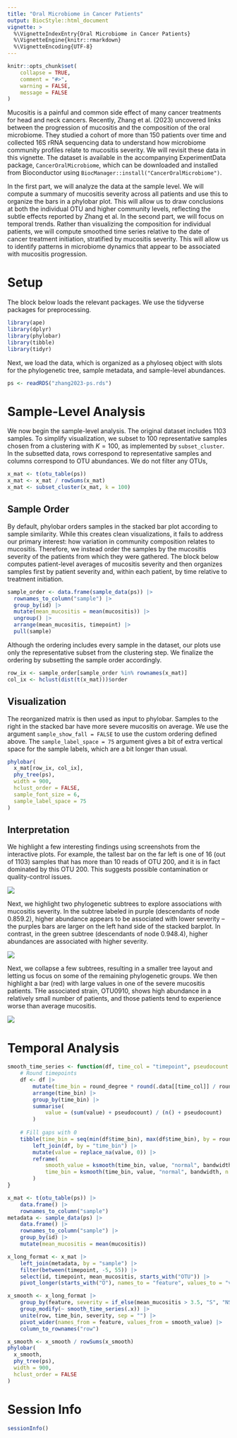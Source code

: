 ```yaml
---
title: "Oral Microbiome in Cancer Patients"
output: BiocStyle::html_document
vignette: >
  %\VignetteIndexEntry{Oral Microbiome in Cancer Patients}
  %\VignetteEngine{knitr::rmarkdown}
  %\VignetteEncoding{UTF-8}
---
```


```r
knitr::opts_chunk$set(
    collapse = TRUE,
    comment = "#>",
    warning = FALSE,
    message = FALSE
)
```

Mucositis is a painful and common side effect of many cancer treatments for head
and neck cancers. Recently, Zhang et al. (2023) uncovered links between the
progression of mucositis and the composition of the oral microbiome. They
studied a cohort of more than 150 patients over time and collected 16S rRNA
sequencing data to understand how microbiome community profiles relate to
mucositis severity.  We will revisit these data in this vignette. The dataset is
available in the accompanying ExperimentData package, `CancerOralMicrobiome`,
which can be downloaded and installed from Bioconductor using
`BiocManager::install("CancerOralMicrobiome")`.

In the first part, we will analyze the data at the sample level. We will compute
a summary of mucositis severity across all patients and use this to organize the
bars in a phylobar plot. This will allow us to draw conclusions at both the
individual OTU and higher community levels, reflecting the subtle effects
reported by Zhang et al. In the second part, we will focus on temporal trends.
Rather than visualizing the composition for individual patients, we will compute
smoothed time series relative to the date of cancer treatment initiation,
stratified by mucositis severity. This will allow us to identify patterns in
microbiome dynamics that appear to be associated with mucositis progression.

# Setup

The block below loads the relevant packages. We use the tidyverse packages for
preprocessing.

```r
library(ape)
library(dplyr)
library(phylobar)
library(tibble)
library(tidyr)
```

Next, we load the data, which is organized as a phyloseq object with slots for
the phylogenetic tree, sample metadata, and sample-level abundances.

```r
ps <- readRDS("zhang2023-ps.rds")
```

# Sample-Level Analysis

We now begin the sample-level analysis. The original dataset includes 1103
samples. To simplify visualization, we subset to 100 representative samples
chosen from a clustering with $K = 100$, as implemented by `subset_cluster`. In
the subsetted data, rows correspond to representative samples and columns
correspond to OTU abundances. We do not filter any OTUs,

```r
x_mat <- t(otu_table(ps))
x_mat <- x_mat / rowSums(x_mat)
x_mat <- subset_cluster(x_mat, k = 100)
```

## Sample Order

By default,  phylobar orders samples in the stacked bar plot according to sample
similarity. While this creates clean visualizations, it fails to address our
primary interest: how variation in community composition relates to mucositis.
Therefore, we instead order the samples by the mucositis severity of the
patients from which they were gathered. The block below computes patient-level
averages of mucositis severity and then organizes samples first by patient
severity and, within each patient, by time relative to treatment initiation.

```r
sample_order <- data.frame(sample_data(ps)) |>
  rownames_to_column("sample") |>
  group_by(id) |>
  mutate(mean_mucositis = mean(mucositis)) |>
  ungroup() |>
  arrange(mean_mucositis, timepoint) |>
  pull(sample)
```

Although the ordering includes every sample in the dataset, our plots use only
the representative subset from the clustering step. We finalize the ordering by
subsetting the sample order accordingly. 

```r
row_ix <- sample_order[sample_order %in% rownames(x_mat)]
col_ix <- hclust(dist(t(x_mat)))$order
```

## Visualization

The reorganized matrix is then used as input to phylobar. Samples to the right
in the stacked bar have more severe mucositis on average. We use the argument
`sample_show_fall = FALSE` to use the custom ordering defined above. The
`sample_label_space = 75` argument gives a bit of extra vertical space for the
sample labels, which are a bit longer than usual.

```r
phylobar(
  x_mat[row_ix, col_ix],
  phy_tree(ps),
  width = 900,
  hclust_order = FALSE,
  sample_font_size = 6,
  sample_label_space = 75
)
```

## Interpretation

We highlight a few interesting findings using screenshots from the interactive
plots. For example, the tallest bar on the far left is one of 16 (out of 1103)
samples that has more than 10 reads of OTU 200, and it is in fact dominated by
this OTU 200. This suggests possible contamination or quality-control issues.

![](https://i.imgur.com/HV1XIfZ.png)

Next, we highlight two phylogenetic subtrees to explore associations with
mucositis severity. In the subtree labeled in purple (descendants of node
0.859.2), higher abundance appears to be associated with lower severity -- the
purples bars are larger on the left hand side of the stacked barplot. In
contrast, in the green subtree (descendants of node 0.948.4), higher abundances
are associated with higher severity. 

![](https://i.imgur.com/40rvMjG.png)

Next, we collapse a few subtrees, resulting in a smaller tree layout and letting
us focus on some of the remaining phylogenetic groups. We then highlight a bar
(red) with large values in one of the severe mucositis patients. THe associated
strain, OTU0910, shows high abundance in a relatively small number of patients,
and those patients tend to experience worse than average mucositis.

![](https://i.imgur.com/YpvNxEa.png)

# Temporal Analysis

```r
smooth_time_series <- function(df, time_col = "timepoint", pseudocount = 1, round_degree = 2, bandwidth = 5) {
    # Round timepoints
    df <- df |>
        mutate(time_bin = round_degree * round(.data[[time_col]] / round_degree)) |>
        arrange(time_bin) |>
        group_by(time_bin) |>
        summarise(
            value = (sum(value) + pseudocount) / (n() + pseudocount)
        )
    
    # Fill gaps with 0
    tibble(time_bin = seq(min(df$time_bin), max(df$time_bin), by = round_degree)) |>
        left_join(df, by = "time_bin") |>
        mutate(value = replace_na(value, 0)) |>
        reframe(
            smooth_value = ksmooth(time_bin, value, "normal", bandwidth, n.points = n())$y,
            time_bin = ksmooth(time_bin, value, "normal", bandwidth, n.points = n())$x
        )
}
```

```r
x_mat <- t(otu_table(ps)) |>
    data.frame() |>
    rownames_to_column("sample")
metadata <- sample_data(ps) |>
    data.frame() |>
    rownames_to_column("sample") |>
    group_by(id) |>
    mutate(mean_mucositis = mean(mucositis))
```

```r
x_long_format <- x_mat |>
    left_join(metadata, by = "sample") |>
    filter(between(timepoint, -5, 55)) |>
    select(id, timepoint, mean_mucositis, starts_with("OTU")) |>
    pivot_longer(starts_with("O"), names_to = "feature", values_to = "value")

x_smooth <- x_long_format |>
    group_by(feature, severity = if_else(mean_mucositis > 3.5, "S", "NS")) |>
    group_modify(~ smooth_time_series(.x)) |>
    unite(row, time_bin, severity, sep = "") |>
    pivot_wider(names_from = feature, values_from = smooth_value) |>
    column_to_rownames("row")
```

```r
x_smooth <- x_smooth / rowSums(x_smooth)
phylobar(
  x_smooth, 
  phy_tree(ps), 
  width = 900, 
  hclust_order = FALSE
)
```

# Session Info

```r
sessionInfo()
```